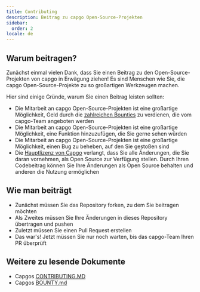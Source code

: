 ```yaml
---
title: Contributing
description: Beitrag zu capgo Open-Source-Projekten
sidebar:
  order: 2
locale: de
---
```


## Warum beitragen?

Zunächst einmal vielen Dank, dass Sie einen Beitrag zu den Open-Source-Projekten von capgo in Erwägung ziehen! Es sind Menschen wie Sie, die capgo Open-Source-Projekte zu so großartigen Werkzeugen machen.

Hier sind einige Gründe, warum Sie einen Beitrag leisten sollten:

* Die Mitarbeit an capgo Open-Source-Projekten ist eine großartige Möglichkeit, Geld durch die [zahlreichen Bounties](https://console.algora.io/org/Capgo) zu verdienen, die vom capgo-Team angeboten werden
* Die Mitarbeit an capgo Open-Source-Projekten ist eine großartige Möglichkeit, eine Funktion hinzuzufügen, die Sie gerne sehen würden
* Die Mitarbeit an capgo Open-Source-Projekten ist eine großartige Möglichkeit, einen Bug zu beheben, auf den Sie gestoßen sind
* Die [Hauptlizenz von Capgo](https://github.com/Cap-go/capgo/blob/main/LICENSE) verlangt, dass Sie alle Änderungen, die Sie daran vornehmen, als Open Source zur Verfügung stellen. Durch Ihren Codebeitrag können Sie Ihre Änderungen als Open Source behalten und anderen die Nutzung ermöglichen

## Wie man beiträgt

* Zunächst müssen Sie das Repository forken, zu dem Sie beitragen möchten
* Als Zweites müssen Sie Ihre Änderungen in dieses Repository übertragen und pushen
* Zuletzt müssen Sie einen Pull Request erstellen
* Das war's! Jetzt müssen Sie nur noch warten, bis das capgo-Team Ihren PR überprüft

## Weitere zu lesende Dokumente

* Capgos [CONTRIBUTING.MD](https://github.com/Cap-go/capgo/blob/main/CONTRIBUTING.md)
* Capgos [BOUNTY.md](https://github.com/Cap-go/capgo/blob/main/BOUNTY.md)